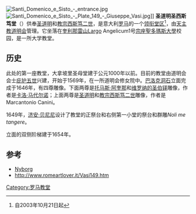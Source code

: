 [[File:Santi_Domenico_e_Sisto_-_entrance.jpg|thumb]]
[[File:Santi_Domenico_e_Sisto_-_Plate_149_-_Giuseppe_Vasi.jpg|thumb]]]]
'''圣道明圣西斯笃堂'''（{{lang-it|Santi Domenico e Sisto}}）供奉[[圣道明|圣道明]]和[[教宗西斯笃二世|教宗西斯笃二世]]，是意大利[[罗马|罗马]]的一个[[领衔堂区|领衔堂区]]<ref>自2003年10月21日起</ref>，由[[天主教|天主教]][[道明会|道明会]]管理。它坐落在[[奎利那雷山|奎利那雷山]]Largo Angelicum1号[[宗座聖多瑪斯大學|宗座聖多瑪斯大學]]校园，是一所大学教堂。

==历史==
此处的第一座教堂，大拿坡里圣母堂建于公元1000年以前。目前的教堂由道明会会士[[庇护五世|庇护五世]]兴建，开始于1569年，在一所道明会修女院中。[[巴洛克|巴洛克]][[洞石|洞石]]立面完成于1646年，有四尊雕像。下面两尊是[[托马斯·阿奎那|托马斯·阿奎那]]和[[维罗纳的圣伯铎|维罗纳的圣伯铎]]雕像，作者是[[卡洛·马代尔诺|卡洛·马代尔诺]]；上面两尊是[[圣道明|圣道明]]和[[教宗西斯笃二世|教宗西斯笃二世]]雕像，作者是Marcantonio Canini。

1649年，[[济安·贝尼尼|济安·贝尼尼]]设计了教堂的正祭台和右侧第一小堂的祭台和群雕''Noli me tangere''。

立面的双侧阶梯建于1654年。  

<!-- The church has functioned as宗座聖多瑪斯大學的大学教堂since the Dominicans were able to re-acquire the convent complex from意大利政府in 1927 after its expropriation from the Order in 1870 due to the Laws of suppression of religious orders. The church is used to celebrate the solemn inauguration of each academic year,[[托马斯·阿奎那|托马斯·阿奎那]]瞻礼and the official closing of the academic year. It closes during the university's summer break except for 8月7日圣道明瞻礼。Other than during public functions, visits need to be arranged by prior appointment.

==Chapels==
*南侧第三小堂The altarpiece , by [[Pier_Francesco_Mola|Pier Francesco Mola]], depicts St Dominic's Vision.
*北侧第二小堂is [[Francesco_Allegrini|Francesco Allegrini]]'s 1532 ''[[Mystical_marriage|Mystical Marriage]] of [[Catherine_of_Alexandria|St Catherine]]''.
*北侧第三小堂is the 1460 ''Madonna and Child'' by [[Benozzo_Gozzoli|Benozzo Gozzoli]], a pupil of [[Fra_Angelico|Fra Angelico]].

==Depictions in Culture==
The church has been the subject of or appeared in numerous works of art.  [[Antonio_Canaletto|Antonio Canaletto]] made a pen and ink study with grey wash and black chalk, today in the collection of the [[大英博物馆|大英博物馆]], described as depicting "the Church of SS Domenico e Sisto, Rome; with a sweeping double staircase to the entrance, in the foreground a man bowing to two approaching ladies."<ref>http://www.britishmuseum.org/research/search_the_collection_database/search_object_details.aspx?objectid=713994&partid=1 Accessed 6 April 2013</ref>  

In 1906，美国画家[[John_Singer_Sargent|John Singer Sargent]] completed an oil painting of the exterior staircase and balustrade of the church.<ref>[http://books.google.com/books?id=mXFAr_4aCMEC&pg=PA19#v=onepage&q&f=false ''Twentieth C. Paintings in Asholeum Museum''] by Katharine Eustace, 17-19. The painting now hangs at the [[Ashmolean_Museum|Ashmolean Museum]] at [[牛津大学|牛津大学]].</ref>  Sargent described the ensemble as "a magnificent curved staircase and balustrade, leading to a grand façade that would reduce a millionaire to a worm".<ref>http://www.ashmolean.org/ash/objects/paintings/WA1929.7.php Accessed 24 February 2013</ref>  Sargent used the architectural features from this painting later in a portrait of [[Charles_William_Eliot|Charles William Eliot]], President of [[哈佛大学|哈佛大学]].<ref>http://www.harvardsquarelibrary.org/HVDpresidents/eliot.php Accessed 24 February 2013</ref>  Sargent also made several preliminary pencil sketches of the balustrade and staircase.<ref>Now in the collection of the Harvard University art collection of the [[Fogg_Museum|Fogg Museum]]. http://www.harvardartmuseums.org/art/310499 Accessed 24 February 2013</ref>  

The Church as also been depicted by [[Ettore_Roesler_Franz|Ettore Roesler Franz]] and [[Eero_Saarinen|Eero Saarinen]].<ref>http://www.marks4antiques.com/apa/Eero-Saarinen-Finnish-1910-1961--S-S--32294#sthash.E60JQE3W.dpbs Accessed 7 April 2013</ref>  

The Church and stair feature in the 1950 film [[Prima_comunione|Prima comunione]] by director Alessandro Blasetti,.<ref>[[Alessandro_Blasetti|Alessandro Blasetti]] Accessed 7 April 2013</ref><ref>http://www.architettiroma.it/archivarch/scheda_film.asp?id_film=40 Accessed 7 April 2013; [http://www.movieplayer.it/film/articoli/cento-film-e-un-italia-da-non-dimenticare_4261/ Cento film e un'Italia da non dimenticare]; [http://www.corriere.it/spettacoli/08_febbraio_28/elenco_cento_film_d83cacd8-e5ce-11dc-ab61-0003ba99c667.shtml Ecco i cento film italiani da salvare Corriere della Sera]</ref><ref>http://www.cinegiornalisti.com/magazineonlinevisualizza_new.asp?id=900</ref>-->

==参考==
{{reflist}}
*[http://roma.katolsk.no/domenicoesisto.htm Nyborg]{{Wayback|url=http://roma.katolsk.no/domenicoesisto.htm |date=20060720191034 }}
*http://www.romeartlover.it/Vasi149.htm{{Wayback|url=http://www.romeartlover.it/Vasi149.htm |date=20150309040418 }}
{{coord|41|53|45.37|N|12|29|16.91|E|source:itwiki_region:IT-RM_type:landmark|display=title}}

{{罗马地标}}{{Authority control}}
[[Category:罗马教堂|Category:罗马教堂]]